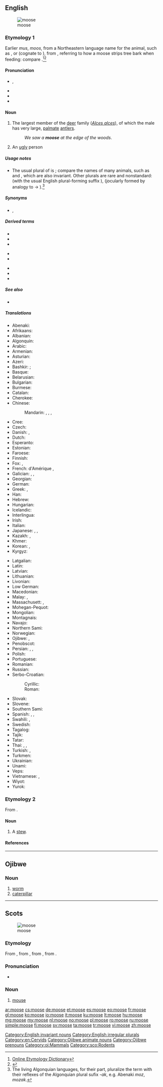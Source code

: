 {{also|Moose}}
==English==
{{was wotd|2011|October|15}}
[[Image:Moose-Gustav.jpg|thumbnail|moose]]

===Etymology 1===
Earlier ''mus'', ''moos'', from a Northeastern {{etyl|alg|en}} language name for the animal, such as {{etyl|wam|en}} {{m|wam|moos|moos, mws}}, {{cog|xnt|moos}} or {{cog|aaq|mos}} (cognate to {{cog|abe|moz}}), from {{etyl|alg-pro|en}} {{m|alg-pro|*mo·swa||it strips}}, referring to how a moose strips tree bark when feeding: compare {{cog|wam|moos-u||he strips, cuts smooth}}.<ref>[http://www.etymonline.com/index.php?term=moose Online Etymology Dictionary]</ref><ref>{{R:Dictionary.com}}</ref>

====Pronunciation====
* {{enPR|mo͞os}}, {{IPA|/muːs/|lang=en}}
* {{audio|en-us-moose.ogg|Audio (US)|lang=en}}
* {{rhymes|uːs|lang=en}}
* {{homophones|lang=en|mousse}}

====Noun====
{{en-noun|moose|mooses|pl2qual=dated|meese|pl3qual=uncommon, humorous}}

# {{lb|en|US}} The largest member of the [[deer]] family (''[[Alces alces]]''), of which the male has very large, [[palmate]] [[antler]]s.
#: ''We saw a '''moose''' at the edge of the woods''.
# {{lb|en|informal}} An [[ugly]] person

=====Usage notes=====
* The usual plural of {{m|en|moose}} is {{m|en|moose}}; compare the names of many animals, such as {{m|en|deer}} and {{m|en|fish}}, which are also invariant. <!-- ; however, this usage can sometimes be considered stilted when a group of more than one moose are considered individually, in which case avoidance of the plural may be the best option, necessitating the employment of a [[circumlocution]]. [sez who?] --> Other plurals are rare and nonstandard: {{m|en|mooses}} (with the usual English plural-forming suffix {{m|en|-s}}), {{m|en|meese}} (jocularly formed by analogy to {{m|en|goose}} → {{m|en|geese}}).<ref>The living Algonquian languages, for their part, pluralize the term with their reflexes of the Algonquian plural sufix ''-ak'', e.g. Abenaki ''moz'', ''mozak''.</ref>

=====Synonyms=====
* {{sense|largest member of the deer family (Alces alces)}} {{l|en|elk}} {{qualifier|British}}, {{l|en|Newfoundland speed bump}} {{qualifier|Canadian|humorous}}

=====Derived terms=====
{{top3}}
* {{l|en|moosebird}}
* {{l|en|moose deer}}
* {{l|en|moose limb}}
{{mid3}}
* {{l|en|mooseling}}
* {{l|en|moosey}}
{{mid3}}
* {{l|en|moose yard}}
* {{l|en|mooseyness}}
* {{l|en|mooseknuckle}}
{{bottom}}

=====See also=====
* {{pedialite}}

=====Translations=====
{{trans-top|largest member of the deer family (Alces alces)}}
* Abenaki: {{t|abe|moz}}
* Afrikaans: {{t|af|eland}}
* Albanian: {{t|sq|dre brilopatë}}
* Algonquin: {{t|alq|mòz}}
* Arabic: {{t|ar|مُوظ|m}}
* Armenian: {{t+|hy|որմզդեղն}}
* Asturian: {{t|ast|alce|m}}
* Azeri: {{t|az|sığın}}
* Bashkir: {{t|ba|мышы|sc=Cyrl}}; {{qualifier|Eastern Bashkir}} {{t|ba|болан|sc=Cyrl}}
* Basque: {{t+|eu|altze}}
* Belarusian: {{t|be|лось|m|sc=Cyrl}}
* Bulgarian: {{t|bg|лос|m|sc=Cyrl}}
* Burmese: {{t|my|မုစကောင်|sc=Mymr}}
* Catalan: {{t+|ca|ant|m}}
* Cherokee: {{t|chr|ᎠᏫ ᎤᏔᎾ|tr=awi utana|sc=Cher}}
* Chinese:
*: Mandarin: {{t+|cmn|大鹿|tr=dàlù|sc=Hani}}, {{t+|cmn|駝鹿|sc=Hani}}, {{t+|cmn|驼鹿|tr=tuólù|sc=Hani}}, {{t+|cmn|麋鹿|tr=mílù|sc=Hani}}
* Cree: {{t|cr|ᒨᓴᐧ|tr=môswa}}
* Czech: {{t+|cs|los|m}}
* Danish: {{t+|da|elg|c}}, {{t|da|elsdyr|n}}
* Dutch: {{t+|nl|eland|m}}
* Esperanto: {{t|eo|alko}}
* Estonian: {{t+|et|põder}}
* Faroese: {{t|fo|elgur|m}}
* Finnish: {{t+|fi|hirvi}}
* Fox: {{t|sac|meshêwêwa}}, {{t|sac|môthwa}}
* French: {{t+|fr|élan|m}} d'Amérique {{qualifier|Europe}}, {{t+|fr|orignal|m}} {{qualifier|North America}}
* Galician: {{t+|gl|ante|m}}, {{t+|gl|alce|m}}, {{t|gl|anta|f}}
* Georgian: {{t|ka|ლოსი}}
* German: {{t+|de|Elch|m}}
* Greek: {{t+|el|άλκη|f}}, {{t|el|αμερικανική έλαφος|f}}
* Han: {{t|haa|jëjuu}} {{qualifier|Alaska}}
* Hebrew: {{t|he|צבי אמריקני|m|tr=tsvi amrikani|sc=Hebr}}
* Hungarian: {{t+|hu|jávorszarvas}}
* Icelandic: {{t+|is|elgur|m}}
* Interlingua: {{t|ia|alce}}
* Irish: {{t|ga|mús|m}}
* Italian: {{t+|it|alce}}
* Japanese: {{t|ja|ヘラジカ|tr=herajika|sc=Jpan}}, {{t+|ja|箆鹿|tr=へらじか, herajika|sc=Jpan}}, {{t+|ja|ムース|tr=mūsu|sc=Jpan}}
* Kazakh: {{t+|kk|бұғы|sc=Cyrl}}, {{t|kk|бұлан|sc=Cyrl}}
* Khmer: {{t|km|មូហ្ស|tr=muuza|sc=Khmr}}
* Korean: {{t|ko|엘크|sc=Kore}}, {{t|ko|무스|sc=Kore}}
* Kyrgyz: {{t+|ky|багыш|sc=Cyrl}}
{{trans-mid}}
* Latgalian: {{t|ltg|brīds|m}}
* Latin: {{t+|la|alces|f}}
* Latvian: {{t|lv|alnis|m}}
* Lithuanian: {{t+|lt|briedis|m}}
* Livonian: {{t|liv|põddõrz}}
* Low German: {{t+|nds|Elk|m}}
* Macedonian: {{t|mk|лос|m}}
* Malay: {{t|ms|moose}}, {{t|ms|elk}}
* Massachusett: {{t|wam|moos}}, {{t|wam|mws}}
* Mohegan-Pequot: {{t|xpq|mos}}
* Mongolian: {{t+|mn|хандгай|sc=Cyrl}}
* Montagnais: {{t|moe|mush}}
* Navajo: {{t|nv|deeteel}}
* Northern Sami: {{t|se|ealga}}
* Norwegian: {{t+|no|elg|m}}
* Ojibwe: {{t|oj|mooz}}, {{t|oj|moonz}}
* Penobscot: {{t|aaq|mos}}
* Persian: {{t+|fa|موس|tr=mus|sc=fa-Arab}}, {{t|fa|یاله|tr=yāle|sc=fa-Arab}}, {{t|fa|گاو کوهی|tr=gāv-e kuhi|sc=fa-Arab}}
* Polish: {{t+|pl|łoś|m-an}}
* Portuguese: {{t+|pt|alce|m}}
* Romanian: {{t+|ro|elan|m}}
* Russian: {{t+|ru|лось|m}}
* Serbo-Croatian:
*: Cyrillic: {{t|sh|лос|m}}
*: Roman: {{t+|sh|los|m}}
* Slovak: {{t|sk|los|m}}
* Slovene: {{t+|sl|los|m}}
* Southern Sami: {{t|sma|sarve}}
* Spanish: {{t+|es|alce|m}}, {{t+|es|ante|m}}, {{t+|es|anta|f}}
* Swahili: {{t|sw|elki|m}}, {{t|sw|kongoni wa Kaskazini}}
* Swedish: {{t+|sv|älg|c}}
* Tagalog: {{t|tl|alse}}
* Tajik: {{t|tg|шоҳгавазн|sc=Cyrl}}
* Tatar: {{t+|tt|поши|sc=Cyrl}}
* Thai: {{t|th|ตัวมูซ|tr=dtua môot|sc=Thai}}, {{t|th|มูส|tr=môot|sc=Thai}}, {{t|th|กวางมูส|tr=gwaang môot|sc=Thai}}
* Turkish: {{t+|tr|alageyik}}, {{t+|tr|sığın}}
* Turkmen: {{t|tk|losy}}
* Ukrainian: {{t|uk|лось|m|sc=Cyrl}}
* Unami: {{t|unm|mus}}
* Veps: {{t|vep|hirb'}}
* Vietnamese: {{t|vi|nai anxet}}, {{t|vi|nai sừng tấm}}
* Wiyot: {{t|wiy|melak}}
* Yurok: {{t|yur|meweehl}}
{{trans-bottom}}

===Etymology 2===
From {{etyl|nl|en}} {{m|nl|moes}}.

====Noun====
{{en-noun}}

# {{lb|en|obsolete|rare}} A [[stew]].

====References====
<references/>

[[Category:English invariant nouns]]
[[Category:English irregular plurals]]
[[Category:en:Cervids]]

----

==Ojibwe==

===Noun===
{{head|oj|noun|plural|mooseg}}

# [[worm]]
# [[caterpillar]]

[[Category:Ojibwe animate nouns‎]]
[[Category:Ojibwe prenouns]]
[[Category:oj:Mammals]]

----

==Scots==
[[File:Мышь 2.jpg|thumb|moose]]

===Etymology===
From {{etyl|enm|sco}} {{m|enm|mous}}, from {{etyl|ang|sco}} {{m|ang|mūs}}, from {{etyl|gem-pro|sco}} {{m|gem-pro|*mūs}}, from {{etyl|ine-pro|sco}} {{m|ine-pro|*muh₂s}}.

===Pronunciation===
* {{IPA|[mus]|lang=sco}}

===Noun===
{{sco-noun|mice}}

# [[mouse]]

[[Category:sco:Rodents]]

[[ar:moose]]
[[cs:moose]]
[[de:moose]]
[[et:moose]]
[[es:moose]]
[[eo:moose]]
[[fr:moose]]
[[gl:moose]]
[[ko:moose]]
[[io:moose]]
[[it:moose]]
[[ku:moose]]
[[lt:moose]]
[[hu:moose]]
[[mg:moose]]
[[my:moose]]
[[nl:moose]]
[[no:moose]]
[[pl:moose]]
[[ro:moose]]
[[ru:moose]]
[[simple:moose]]
[[fi:moose]]
[[sv:moose]]
[[ta:moose]]
[[tr:moose]]
[[vi:moose]]
[[zh:moose]]